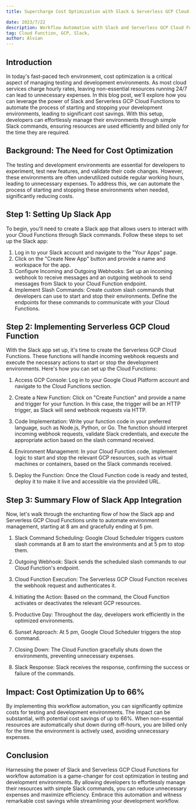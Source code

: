```yaml
---
title: Supercharge Cost Optimization with Slack & Serverless GCP Cloud Functions!

date: 2023/7/22
description: Workflow Automation with Slack and Serverless GCP Cloud Functions
tag: Cloud Function, GCP, Slack, 
author: Alvian
---
```


## Introduction

In today's fast-paced tech environment, cost optimization is a critical aspect of managing testing and development environments. As most cloud services charge hourly rates, leaving non-essential resources running 24/7 can lead to unnecessary expenses. In this blog post, we'll explore how you can leverage the power of Slack and Serverless GCP Cloud Functions to automate the process of starting and stopping your development environments, leading to significant cost savings. With this setup, developers can effortlessly manage their environments through simple Slack commands, ensuring resources are used efficiently and billed only for the time they are required.

## Background: The Need for Cost Optimization

The testing and development environments are essential for developers to experiment, test new features, and validate their code changes. However, these environments are often underutilized outside regular working hours, leading to unnecessary expenses. To address this, we can automate the process of starting and stopping these environments when needed, significantly reducing costs.

## Step 1: Setting Up Slack App

To begin, you'll need to create a Slack app that allows users to interact with your Cloud Functions through Slack commands. Follow these steps to set up the Slack app:

1.  Log in to your Slack account and navigate to the "Your Apps" page.
2.  Click on the "Create New App" button and provide a name and workspace for the app.
3.  Configure Incoming and Outgoing Webhooks: Set up an incoming webhook to receive messages and an outgoing webhook to send messages from Slack to your Cloud Function endpoint.
4.  Implement Slash Commands: Create custom slash commands that developers can use to start and stop their environments. Define the endpoints for these commands to communicate with your Cloud Functions.

## Step 2: Implementing Serverless GCP Cloud Function

With the Slack app set up, it's time to create the Serverless GCP Cloud Functions. These functions will handle incoming webhook requests and execute the necessary actions to start or stop the development environments. Here's how you can set up the Cloud Functions:

1.  Access GCP Console: Log in to your Google Cloud Platform account and navigate to the Cloud Functions section.
    
2.  Create a New Function: Click on "Create Function" and provide a name and trigger for your function. In this case, the trigger will be an HTTP trigger, as Slack will send webhook requests via HTTP.
    
3.  Code Implementation: Write your function code in your preferred language, such as Node.js, Python, or Go. The function should interpret incoming webhook requests, validate Slack credentials, and execute the appropriate action based on the slash command received.
    
4.  Environment Management: In your Cloud Function code, implement logic to start and stop the relevant GCP resources, such as virtual machines or containers, based on the Slack commands received.
    
5.  Deploy the Function: Once the Cloud Function code is ready and tested, deploy it to make it live and accessible via the provided URL.
    

## Step 3: Summary Flow of Slack App Integration

Now, let's walk through the enchanting flow of how the Slack app and Serverless GCP Cloud Functions unite to automate environment management, starting at 8 am and gracefully ending at 5 pm.

1.  Slack Command Scheduling: Google Cloud Scheduler triggers custom slash commands at 8 am to start the environments and at 5 pm to stop them.
    
2.  Outgoing Webhook: Slack sends the scheduled slash commands to our Cloud Function's endpoint.
    
3.  Cloud Function Execution: The Serverless GCP Cloud Function receives the webhook request and authenticates it.
    
4.  Initiating the Action: Based on the command, the Cloud Function activates or deactivates the relevant GCP resources.
    
5.  Productive Day: Throughout the day, developers work efficiently in the optimized environments.
    
6.  Sunset Approach: At 5 pm, Google Cloud Scheduler triggers the stop command.
    
7.  Closing Down: The Cloud Function gracefully shuts down the environments, preventing unnecessary expenses.
    
8.  Slack Response: Slack receives the response, confirming the success or failure of the commands.

## Impact: Cost Optimization Up to 66%

By implementing this workflow automation, you can significantly optimize costs for testing and development environments. The impact can be substantial, with potential cost savings of up to 66%. When non-essential resources are automatically shut down during off-hours, you are billed only for the time the environment is actively used, avoiding unnecessary expenses.

## Conclusion

Harnessing the power of Slack and Serverless GCP Cloud Functions for workflow automation is a game-changer for cost optimization in testing and development environments. By allowing developers to effortlessly manage their resources with simple Slack commands, you can reduce unnecessary expenses and maximize efficiency. Embrace this automation and witness remarkable cost savings while streamlining your development workflow.

